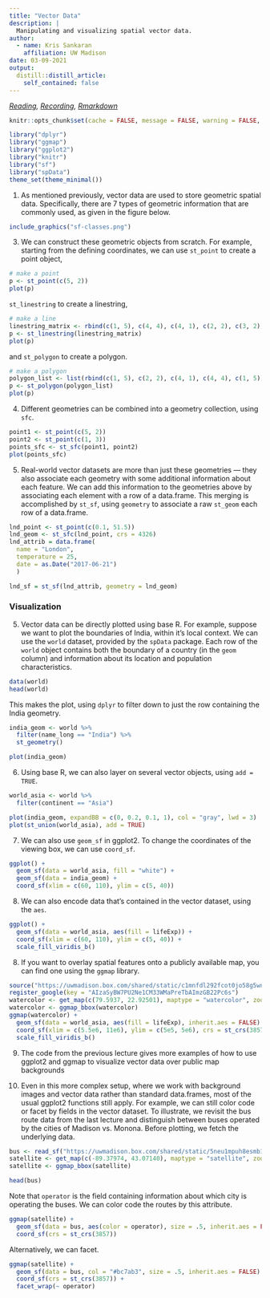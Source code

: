 ```yaml
---
title: "Vector Data"
description: |
  Manipulating and visualizing spatial vector data.
author:
  - name: Kris Sankaran
    affiliation: UW Madison
date: 03-09-2021
output:
  distill::distill_article:
    self_contained: false
---
```


_[Reading](https://geocompr.robinlovelace.net/spatial-class.html), [Recording](https://mediaspace.wisc.edu/media/Week%207%20%5B2%5D%20Vector%20Data/1_l2altv6y), [Rmarkdown](https://github.com/krisrs1128/stat479/blob/master/_posts/2021-03-02-week7-2/week7-2.Rmd)_

```r
knitr::opts_chunk$set(cache = FALSE, message = FALSE, warning = FALSE, echo = TRUE)
```

```r
library("dplyr")
library("ggmap")
library("ggplot2")
library("knitr")
library("sf")
library("spData")
theme_set(theme_minimal())
```

1. As mentioned previously, vector data are used to store geometric spatial
data. Specifically, there are 7 types of geometric information that are commonly
used, as given in the figure below.

```r
include_graphics("sf-classes.png")
```

3. We can construct these geometric objects from scratch. For example, starting
from the defining coordinates, we can use `st_point` to create a point object,

```r
# make a point
p <- st_point(c(5, 2))
plot(p)
```

`st_linestring` to create a linestring, 

```r
# make a line
linestring_matrix <- rbind(c(1, 5), c(4, 4), c(4, 1), c(2, 2), c(3, 2))
p <- st_linestring(linestring_matrix)
plot(p)
```

and `st_polygon` to create a polygon.

```r
# make a polygon
polygon_list <- list(rbind(c(1, 5), c(2, 2), c(4, 1), c(4, 4), c(1, 5)))
p <- st_polygon(polygon_list)
plot(p)
```

4. Different geometries can be combined into a geometry collection, using `sfc`.

```r
point1 <- st_point(c(5, 2))
point2 <- st_point(c(1, 3))
points_sfc <- st_sfc(point1, point2)
plot(points_sfc)
```

5. Real-world vector datasets are more than just these geometries — they also
associate each geometry with some additional information about each feature. We
can add this information to the geometries above by associating each element
with a row of a data.frame. This merging is accomplished by `st_sf`, using
`geometry` to associate a raw `st_geom` each row of a data.frame.

```r
lnd_point <- st_point(c(0.1, 51.5))                
lnd_geom <- st_sfc(lnd_point, crs = 4326)         
lnd_attrib = data.frame(                        
  name = "London",
  temperature = 25,
  date = as.Date("2017-06-21")
  )

lnd_sf = st_sf(lnd_attrib, geometry = lnd_geom)
```

### Visualization

5. Vector data can be directly plotted using base R. For example, suppose we
want to plot the boundaries of India, within it's local context. We can use the
`world` dataset, provided by the `spData` package. Each row of the `world`
object contains both the boundary of a country (in the `geom` column) and
information about its location and population characteristics.

```r
data(world)
head(world)
```

This makes the plot, using `dplyr` to filter down to just the row containing the
India geometry.

```r
india_geom <- world %>%
  filter(name_long == "India") %>%
  st_geometry()

plot(india_geom)
```

6. Using base R, we can also layer on several vector objects, using `add = TRUE`.

```r
world_asia <- world %>%
  filter(continent == "Asia")

plot(india_geom, expandBB = c(0, 0.2, 0.1, 1), col = "gray", lwd = 3)
plot(st_union(world_asia), add = TRUE)
```

7. We can also use `geom_sf` in ggplot2. To change the coordinates of the viewing box, we can use `coord_sf`.

```r
ggplot() +
  geom_sf(data = world_asia, fill = "white") +
  geom_sf(data = india_geom) +
  coord_sf(xlim = c(60, 110), ylim = c(5, 40))
```

8. We can also encode data that's contained in the vector dataset, using the
`aes`.

```r
ggplot() +
  geom_sf(data = world_asia, aes(fill = lifeExp)) +
  coord_sf(xlim = c(60, 110), ylim = c(5, 40)) +
  scale_fill_viridis_b()
```

8. If you want to overlay spatial features onto a publicly available map, you
can find one using the `ggmap` library.

```r
source("https://uwmadison.box.com/shared/static/c1mnfdl292fcot0jo58g5wnshquaa7zx.r")
register_google(key = "AIzaSyBW7PU2Ne1CM33WMaPreTbAImzGB22Pc6s")
watercolor <- get_map(c(79.5937, 22.92501), maptype = "watercolor", zoom = 3)
watercolor <- ggmap_bbox(watercolor)
ggmap(watercolor) +
  geom_sf(data = world_asia, aes(fill = lifeExp), inherit.aes = FALSE) +
  coord_sf(xlim = c(5.5e6, 11e6), ylim = c(5e5, 5e6), crs = st_crs(3857)) +
  scale_fill_viridis_b()
```

9. The code from the previous lecture gives more examples of how to use ggplot2
and ggmap to visualize vector data over public map backgrounds

10. Even in this more complex setup, where we work with background images and
vector data rather than standard data.frames, most of the usual ggplot2
functions still apply. For example, we can still color code or facet by fields
in the vector dataset. To illustrate, we revisit the bus route data from the
last lecture and distinguish between buses operated by the cities of Madison vs.
Monona. Before plotting, we fetch the underlying data.

```r
bus <- read_sf("https://uwmadison.box.com/shared/static/5neu1mpuh8esmb1q3j9celu73jy1rj2i.geojson")
satellite <- get_map(c(-89.37974, 43.07140), maptype = "satellite", zoom = 12)
satellite <- ggmap_bbox(satellite)

head(bus)
```

Note that `operator` is the field containing information about which city is
operating the buses. We can color code the routes by this attribute.

```r
ggmap(satellite) +
  geom_sf(data = bus, aes(color = operator), size = .5, inherit.aes = FALSE) +
  coord_sf(crs = st_crs(3857))
```

Alternatively, we can facet.

```r
ggmap(satellite) +
  geom_sf(data = bus, col = "#bc7ab3", size = .5, inherit.aes = FALSE) +
  coord_sf(crs = st_crs(3857)) +
  facet_wrap(~ operator)
```

